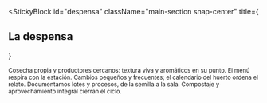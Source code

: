 
<StickyBlock
  id="despensa"
  className="main-section snap-center"
  title={<Reveal preset="up"><h2 className="text-2xl md:text-4xl font-semibold">La despensa</h2></Reveal>}
>
  <Sub id="proximidad">
    Cosecha propia y productores cercanos: textura viva y aromáticos en su punto.
  </Sub>

  <Sub id="temporada" preset="left">
    El menú respira con la estación. Cambios pequeños y frecuentes; el calendario del huerto ordena el relato.
  </Sub>

  <Sub id="trazabilidad" preset="fade">
    Documentamos lotes y procesos, de la semilla a la sala. Compostaje y aprovechamiento integral cierran el ciclo.
  </Sub>
</StickyBlock>

<ParallaxImage src="/images/farm/garden.jpg" alt="Huerto y cercanía" heightVh={56} speed={0.26} scale={[1.04,1]} />
